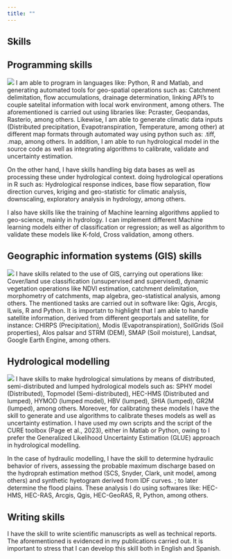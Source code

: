 ```yaml
---
title: ""
---
```


::: roun-mancha
::: text_param
::: contenedor
# Skills

## Programming skills

![](drin.jpg) I am able to program in languages like: Python, R and Matlab, and generating automated tools for geo-spatial operations such as: Catchment delimitation, flow accumulations, drainage determination, linking API's to couple satelital information with local work environment, among others. The aforementioned is carried out using libraries like: Pcraster, Geopandas, Rasterio, among others. Likewise, I am able to generate climatic data inputs (Distributed precipitation, Evapotranspiration, Temperature, among other) at different map formats through automated way using python such as: .tiff, .map, among others. In addition, I am able to run hydrological model in the source code as well as integrating algorithms to calibrate, validate and uncertainty estimation.

On the other hand, I have skills handling big data bases as well as processing these under hydrological context. doing hydrological operations in R such as: Hydrological response indices, base flow separation, flow direction curves, kriging and geo-statistic for climatic analysis, downscaling, exploratory analysis in hydrology, among others.

I also have skills like the training of Machine learning algorithms applied to geo-science, mainly in hydrology. I can implement different Machine learning models either of classification or regression; as well as algorithm to validate these models like K-fold, Cross validation, among others.
:::
:::
:::

::: text_param
::: contenedor
::: ri-im
## Geographic information systems (GIS) skills

![](sig2.jpg) I have skills related to the use of GIS, carrying out operations like: Cover/land use classification (unsupervised and supervised), dynamic vegetation operations like NDVI estimation, catchment delimitation, morphometry of catchments, map algebra, geo-statistical analysis, among others. The mentioned tasks are carried out in software like: Qgis, Arcgis, ILwis, R and Python. It is importatn to highlight that I am able to handle satellite information, derived from different geoportals and satellite, for instance: CHIRPS (Precipitation), Modis (Evapotranspiration), SoilGrids (Soil properties), Alos palsar and STRM (DEM), SMAP (Soil moisture), Landsat, Google Earth Engine, among others.
:::
:::
:::

::: roun-mancha
::: text_param
::: contenedor
## Hydrological modelling

![](uncertainty.jpg) I have skills to make hydrological simulations by means of distributed, semi-distributed and lumped hydrological models such as: SPHY model (Distributed), Topmodel (Semi-distributed), HEC-HMS (Distributed and lumped), HYMOD (lumped model), HBV (lumped), SHIA (lumped), GR2M (lumped), among others. Moreover, for calibrating these models I have the skill to generate and use algorithms to calibrate theses models as well as uncertainty estimation. I have used my own scripts and the script of the CURE toolbox (Page et al., 2023), either in Matlab or Python, owing to I prefer the Generalized Likelihood Uncertainty Estimation (GLUE) approach in hydrological modelling. 

In the case of hydraulic modelling, I have the skill to determine hydraulic behavior of rivers, assessing the probable maximum discharge based on the hydroprah estimation method (SCS, Snyder, Clark, unit model, among others) and synthetic hyetogram derived from IDF curves. ; to later determine the flood plains. These analysis I do using softwares like: HEC-HMS, HEC-RAS, Arcgis, Qgis, HEC-GeoRAS, R, Python, among others.

:::
:::
:::

::: text_param
::: contenedor
## Writing skills

I have the skill to write scientific manuscripts as well as technical reports. The aforementioned is evidenced in my publications carried out. It is important to stress that I can develop this skill both in English and Spanish.
:::
:::
